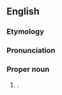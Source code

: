 ==English==
{{wikipedia}}

===Etymology===
{{suffix|en|Basuto|land}}
===Pronunciation===
{{rfp|en|}}

===Proper noun===
{{en-proper noun}}

# {{senseid|en|Q2340665}}{{lb|en|historical}} {{place|en|former colony|c/United Kingdom|in|cont/Africa|now|c/Lesotho}}.
